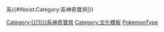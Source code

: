 {{{1}}}系<includeonly>{{#ifexist:Category:{{{1}}}系神奇寶貝|[[Category:{{{1}}}系神奇寶貝]]}}</includeonly><noinclude>
[[Category:文化模板]]
[[Category:精靈寶可夢系列模板|PokemonType]]
</noinclude>